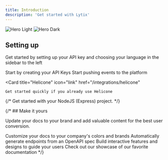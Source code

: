 ```yaml
---
title: Introduction
description: 'Get started with Lytix'
---
```


<img
  className="block dark:hidden"
  src="/images/hero-light.svg"
  alt="Hero Light"
/>
<img
  className="hidden dark:block"
  src="/images/hero-dark.svg"
  alt="Hero Dark"
/>

## Setting up

Get started by setting up your API key and choosing your language in the sidebar to the left

<CardGroup cols={2}>
  <Card
    title="API Key Setup"
    icon="screwdriver-wrench"
    href="/api-key-setup"
  >
  Start by creating your API Keys
  </Card>
    <Card
    title="Quickstart"
    icon="code"
    href="/Quickstart"
  >
  Start pushing events to the platform
  </Card>
  
  <Card
    title="Helicone"
    icon="link"
    href="/integrations/helicone"
  >
    Get started quickly if you already use Helicone
  </Card> 
  {/* <Card
    title="NodeJS Quickstart"
    icon="code"
    href="/nodejs-quickstart"
  >
    Get started with your NodeJS (Express) project.
  </Card>*/}
</CardGroup>

{/* ## Make it yours

Update your docs to your brand and add valuable content for the best user conversion.

<CardGroup cols={2}>
  <Card
    title="Customize Style"
    icon="palette"
    href="https://mintlify.com/docs/settings/global"
  >
    Customize your docs to your company's colors and brands
  </Card>
  <Card
    title="Reference APIs"
    icon="code"
    href="https://mintlify.com/docs/api-playground/openapi"
  >
    Automatically generate endpoints from an OpenAPI spec
  </Card>
  <Card
    title="Add Components"
    icon="screwdriver-wrench"
    href="https://mintlify.com/docs/components/accordion"
  >
    Build interactive features and designs to guide your users
  </Card>
  <Card
    title="Get Inspiration"
    icon="stars"
    href="https://mintlify.com/customers"
  >
    Check out our showcase of our favorite documentation
  </Card>
</CardGroup> */}
